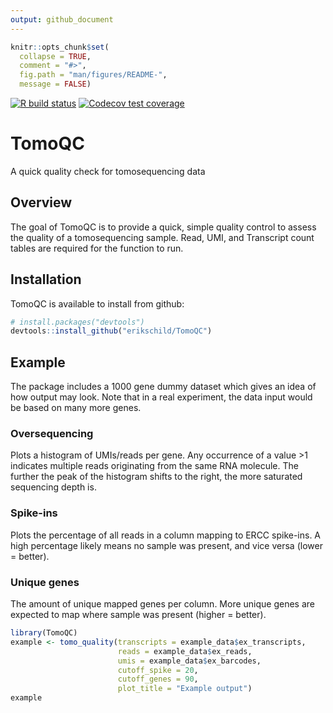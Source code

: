 ```yaml
---
output: github_document
---
```


```r
knitr::opts_chunk$set(
  collapse = TRUE,
  comment = "#>",
  fig.path = "man/figures/README-",
  message = FALSE)
```


<!-- badges: start -->
[![R build status](https://github.com/erikschild/TomoQC/workflows/R-CMD-check/badge.svg)](https://github.com/erikschild/TomoQC/actions)
[![Codecov test coverage](https://codecov.io/gh/erikschild/TomoQC/branch/master/graph/badge.svg)](https://codecov.io/gh/erikschild/TomoQC?branch=master)
<!-- badges: end -->


# TomoQC
A quick quality check for tomosequencing data

## Overview
The goal of TomoQC is to provide a quick, simple quality control to assess the quality of a tomosequencing sample.
Read, UMI, and Transcript count tables are required for the function to run.

## Installation
TomoQC is available to install from github:

```r
# install.packages("devtools")
devtools::install_github("erikschild/TomoQC")
```

## Example
The package includes a 1000 gene dummy dataset which gives an idea of how output may look. Note that in a real experiment, the data input would be based on many more genes.

### Oversequencing
Plots a histogram of UMIs/reads per gene. Any occurrence of a value >1 indicates multiple reads originating from the same RNA molecule. The further the peak of the histogram shifts to the right, the more saturated sequencing depth is.

### Spike-ins
Plots the percentage of all reads in a column mapping to ERCC spike-ins. A high percentage likely means no sample was present, and vice versa (lower = better).

### Unique genes
The amount of unique mapped genes per column. More unique genes are expected to map where sample was present (higher = better).

```r
library(TomoQC)
example <- tomo_quality(transcripts = example_data$ex_transcripts,
                        reads = example_data$ex_reads,
                        umis = example_data$ex_barcodes,
                        cutoff_spike = 20,
                        cutoff_genes = 90,
                        plot_title = "Example output")
example
```


